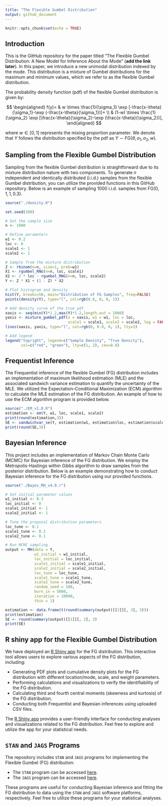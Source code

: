 ```yaml
---
title: "The Flexible Gumbel Distribution"
output: github_document
---
```


```r
knitr::opts_chunk$set(echo = TRUE)
```

## Introduction

This is the GitHub repository for the paper titled "The Flexible Gumbel Distribution: A New Model for Inference About the Mode" (**add the link later**). In this paper, we introduce a new unimodal distribution indexed by the mode. This distribution is a mixture of Gumbel distributions for the maximum and minimum values, which we refer to as the flexible Gumbel distribution. 

The probability density function (pdf) of the flexible Gumbel distribution is given by:

$$
\begin{aligned}
f(y)= & w \times \frac{1}{\sigma_1} \exp [-\frac{x-\theta}{\sigma_1}-\exp (-\frac{x-\theta}{\sigma_1})]+ \\
& (1-w) \times \frac{1}{\sigma_2} \exp [\frac{x-\theta}{\sigma_2}-\exp (\frac{x-\theta}{\sigma_2})],
\end{aligned}
$$

where $w \in[0,1]$ represents the mixing proportion parameter. We denote that $Y$ follows the distribution specified by the pdf as $Y \sim \text{FG}(\theta, \sigma_1, \sigma_2, w)$.

## Sampling from the Flexible Gumbel Distribution

Sampling from the flexible Gumbel distribution is straightforward due to its mixture distribution nature with two components. To generate $n$ independent and identically distributed (i.i.d.) samples from the flexible Gumbel distribution, you can utilize the provided functions in this GitHub repository. Below is an example of sampling 1000 i.i.d. samples from $\text{FG}(0,1,1,0.3)$.

```r
source("./density.R")

set.seed(100)

# Set the sample size
n <- 1000

# Define parameters
w1 <- 0.2
loc <- 0
scale1 <- 1
scale2 <- 1

# Sample from the mixture distribution
Z <- rbinom(n=n, size=1, prob=w1)
X1 <- rgumbel_RNG(n=n, loc, scale1)
X2 <- 2 * loc - rgumbel_RNG(n=n, loc, scale2)
Y <- Z * X1 + (1 - Z) * X2

# Plot histogram and density
hist(Y, breaks=50, main="Distribution of FG Samples", freq=FALSE)
points(density(Y), type="l", col=rgb(0.8, 0, 0, 1))

# Add density curve of the true pdf
xaxis <- seq(min(Y)*1.2,max(Y)*1.2,length.out = 1000)
yaxis <- mixture_gumbel_pdf(x = xaxis, w1 = w1, loc = loc, 
                            scale1 = scale1, scale2 = scale2, log = FALSE)
lines(xaxis, yaxis, type="l", col=rgb(0, 0.8, 0, 1), lty=2)

# Add legend
legend("topright", legend=c("Sample Density", "True Density"), 
       col=c("red", "green"), lty=c(1, 2), cex=0.8)
```

## Frequentist Inference

The Frequentist inference of the flexible Gumbel (FG) distribution includes an implementation of maximum likelihood estimation (MLE) and the associated sandwich variance estimation to quantify the uncertainty of the MLE. We utilized the Expectation–Conditional Maximization (ECM) algorithm to calculate the MLE estimation of the FG distribution. An example of how to use the ECM algorithm program is provided below.

```r
source("./EM_v1.0.R")
estimation <- em(Y, w1, loc, scale1, scale2)
print(round(estimation,3))
SE <- sandwichvar_se(Y, estimation$w1, estimation$loc, estimation$scale1, estimation$scale2)
print(round(SE,3))
```

## Bayesian Inference

This project includes an implementation of Markov Chain Monte Carlo (MCMC) for Bayesian inference of the FG distribution. We employ the Metropolis-Hastings within Gibbs algorithm to draw samples from the posterior distribution. Below is an example demonstrating how to conduct Bayesian inference for the FG distribution using our provided functions.

```r
source("./Bayes_MH_v4.0.r")

# Set initial parameter values
w1_initial <- 0.3
loc_initial <- 0
scale1_initial <- 1
scale2_initial <- 1

# Tune the proposal distribution parameters
loc_tune <- 0.1
scale1_tune <- 0.2
scale2_tune <- 0.1

# Run MCMC sampling
output <- MH(data = Y,
             w1_initial = w1_initial,
             loc_initial = loc_initial,
             scale1_initial = scale1_initial,
             scale2_initial = scale2_initial,
             loc_tune = loc_tune,
             scale1_tune = scale1_tune,
             scale2_tune = scale2_tune,
             random_seed = 100,
             burn_in = 5000,
             iteration = 10000,
             thin = 1)

estimation <- data.frame(t(round(summary(output)[[2]][, 3], 3)))
print(estimation)
SE <- round(summary(output)[[1]][, 2], 3)
print(SE)
```

## R shiny app for the Flexible Gumbel Distribution

We have deployed an [R Shiny app](https://qingyang.shinyapps.io/gumbel_mixture/) for the FG distribution. This interactive tool allows users to explore various aspects of the FG distribution, including:

- Generating PDF plots and cumulative density plots for the FG distribution with different location/mode, scale, and weight parameters.
- Performing calculations and visualizations to verify the identifiability of the FG distribution.
- Calculating third and fourth central moments (skewness and kurtosis) of the FG distribution.
- Conducting both Frequentist and Bayesian inferences using uploaded CSV files.

The [R Shiny app](https://qingyang.shinyapps.io/gumbel_mixture/) provides a user-friendly interface for conducting analyses and visualizations related to the FG distribution. Feel free to explore and utilize the app for your statistical needs.

## `STAN` and `JAGS` Programs

The repository includes `STAN` and `JAGS` programs for implementing the Flexible Gumbel (FG) distribution:

- The `STAN` program can be accessed [here](https://github.com/rh8liuqy/flexible_Gumbel/tree/main/table2/model_fitting.stan).
- The `JAGS` program can be accessed [here](https://github.com/rh8liuqy/flexible_Gumbel/tree/main/table2/Gumbel_Mixture_JAGS.BUG).

These programs are useful for conducting Bayesian inference and fitting the FG distribution to data using the `STAN` and `JAGS` software platforms, respectively. Feel free to utilize these programs for your statistical analyses.
